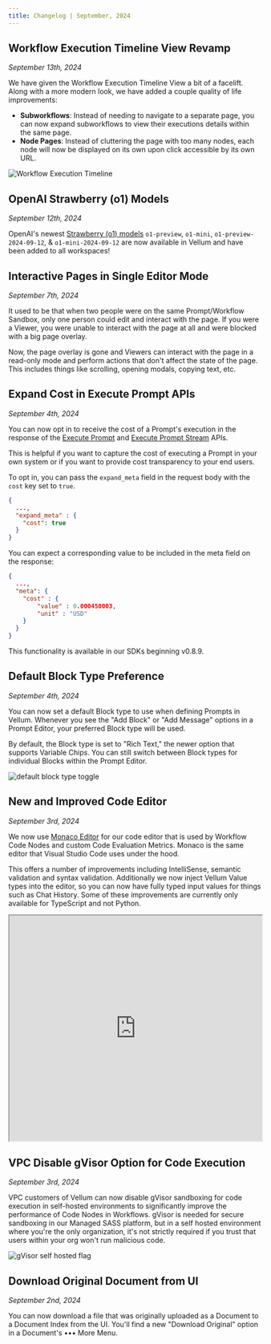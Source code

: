 ```yaml
---
title: Changelog | September, 2024
---
```


## Workflow Execution Timeline View Revamp

_September 13th, 2024_

We have given the Workflow Execution Timeline View a bit of a facelift. Along with a more modern look, we have added a couple quality of life improvements:

- **Subworkflows**: Instead of needing to navigate to a separate page, you can now expand subworkflows to view their executions details within the same page.
- **Node Pages**: Instead of cluttering the page with too many nodes, each node will now be displayed on its own upon click accessible by its own URL.

![Workflow Execution Timeline](https://storage.googleapis.com/vellum-public/help-docs/changelogs/2024-09/workflow-execution-timeline.png)

## OpenAI Strawberry (o1) Models

_September 12th, 2024_

OpenAI's newest [Strawberry (o1) models](https://openai.com/o1/) `o1-preview`, `o1-mini`, `o1-preview-2024-09-12`, & `o1-mini-2024-09-12` are now available in Vellum and have been added to all workspaces!

## Interactive Pages in Single Editor Mode ##

_September 7th, 2024_

It used to be that when two people were on the same Prompt/Workflow Sandbox, only one person could edit and interact with the page.
If you were a Viewer, you were unable to interact with the page at all and were blocked with a big page overlay.

Now, the page overlay is gone and Viewers can interact with the page in a read-only mode and perform actions that
don't affect the state of the page. This includes things like scrolling, opening modals, copying text, etc.

## Expand Cost in Execute Prompt APIs ##

_September 4th, 2024_

You can now opt in to receive the cost of a Prompt's execution in the response of the [Execute Prompt](/api-reference/prompts/execute-prompt#request.body.expand_meta.cost) and
[Execute Prompt Stream](/api-reference/prompts/execute-prompt-stream#request.body.expand_meta.cost) APIs.

This is helpful if you want to capture the cost of executing a Prompt in your own system or if you want to provide cost
transparency to your end users.

To opt in, you can pass the `expand_meta` field in the request body with the `cost` key set to `true`.
```json
{
  ...,
  "expand_meta" : {
    "cost": true
  }
}
```

You can expect a corresponding value to be included in the meta field on the response:
```json
{
  ...,
  "meta": {
    "cost" : {
        "value" : 0.000450003,
        "unit" : "USD"
    }
  }
}
```

This functionality is available in our SDKs beginning v0.8.9.

## Default Block Type Preference

_September 4th, 2024_

You can now set a default Block type to use when defining Prompts in Vellum. Whenever you see the "Add Block" or "Add Message" options in a Prompt Editor, your preferred Block type will be used.

By default, the Block type is set to "Rich Text," the newer option that supports Variable Chips. You can still switch between Block types for individual Blocks within the Prompt Editor.

![default block type toggle](https://storage.googleapis.com/vellum-public/help-docs/changelogs/2024-09/default-block-type-toggle.png)

## New and Improved Code Editor

_September 3rd, 2024_

We now use [Monaco Editor](https://microsoft.github.io/monaco-editor/) for our code editor that is used by Workflow Code Nodes and custom Code Evaluation Metrics.
Monaco is the same editor that Visual Studio Code uses under the hood.

This offers a number of improvements including IntelliSense, semantic validation and syntax validation. Additionally we now inject Vellum Value types into the editor,
so you can now have fully typed input values for things such as Chat History. Some of these improvements are currently only available for TypeScript and not Python.

<iframe
  src='https://www.loom.com/embed/5b72b48a8e1643b69199e220f46e6bed?sid=11157905-c1f1-4b5d-974f-55229207663f'
  width='100%'
  height='450px'
></iframe>

## VPC Disable gVisor Option for Code Execution

_September 3rd, 2024_

VPC customers of Vellum can now disable gVisor sandboxing for code execution in self-hosted environments to significantly improve the performance of Code Nodes in Workflows.
gVisor is needed for secure sandboxing in our Managed SASS platform, but in a self hosted environment where you're the only organization,
it's not strictly required if you trust that users within your org won't run malicious code.

![gVisor self hosted flag](https://storage.googleapis.com/vellum-public/help-docs/changelogs/2024-09/gvisor-flag.png)

## Download Original Document from UI

_September 2nd, 2024_

You can now download a file that was originally uploaded as a Document to a Document Index from the UI.
You'll find a new "Download Original" option in a Document's ••• More Menu.
